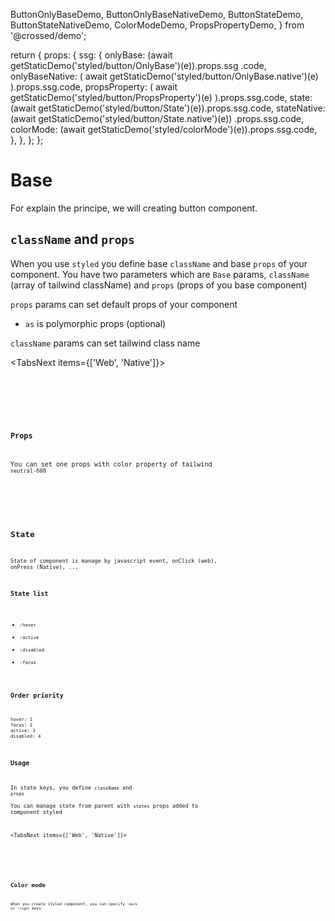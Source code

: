   ButtonOnlyBaseDemo,
  ButtonOnlyBaseNativeDemo,
  ButtonStateDemo,
  ButtonStateNativeDemo,
  ColorModeDemo,
  PropsPropertyDemo,
} from '@crossed/demo';

  return {
    props: {
      ssg: {
        onlyBase: (await getStaticDemo('styled/button/OnlyBase')(e)).props.ssg
          .code,
        onlyBaseNative: (
          await getStaticDemo('styled/button/OnlyBase.native')(e)
        ).props.ssg.code,
        propsProperty: (
          await getStaticDemo('styled/button/PropsProperty')(e)
        ).props.ssg.code,
        state: (await getStaticDemo('styled/button/State')(e)).props.ssg.code,
        stateNative: (await getStaticDemo('styled/button/State.native')(e))
          .props.ssg.code,
        colorMode: (await getStaticDemo('styled/colorMode')(e)).props.ssg.code,
      },
    },
  };
};

# Base

For explain the principe, we will creating button component.

## `className` and `props`

When you use `styled` you define base `className` and base `props` of your component.
You have two parameters which are `Base` params, `className` (array of tailwind className) and `props` (props of you base component)

`props` params can set default props of your component

- `as` is polymorphic props (optional)

`className` params can set tailwind class name

<TabsNext items={['Web', 'Native']}>
  <TabNext>
    <Code name="onlyBase" show />
    <br />
    <CodeDemo Demo={ButtonOnlyBaseDemo} />
  </TabNext>
  <TabNext>
    <Code name="onlyBaseNative" show />
    <br />
    <CodeDemo Demo={ButtonOnlyBaseNativeDemo} />
  </TabNext>
</TabsNext>

### Props

You can set one props with color property of tailwind `neutral-600`

<Code name="propsProperty" show />
<br />
<CodeDemo Demo={PropsPropertyDemo} />

## State

State of component is manage by javascript event, onClick (web), onPress (Native), ...

### State list

- `:hover`
- `:active`
- `:disabled`
- `:focus`

### Order priority

```
hover: 1
focus: 2
active: 3
disabled: 4
```

### Usage

In state keys, you define `className` and `props`  
You can manage state from parent with `states` props added to component styled

<TabsNext items={['Web', 'Native']}>
  <TabNext>
    <Code name="state" show />
    <br />
    <CodeDemo Demo={ButtonStateDemo} />
  </TabNext>
  <TabNext>
    <Code name="stateNative" show />
    <br />
    <CodeDemo Demo={ButtonStateNativeDemo} />
  </TabNext>
</TabsNext>

## Color mode

When you create styled component, you can specify `:dark` or `:light` keys

<CodeDemo Demo={ColorModeDemo} name="colorMode" />

